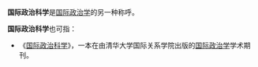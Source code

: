 '''国际政治科学'''是[[国际政治学|国际政治学]]的另一种称呼。
 
'''国际政治科学'''也可指：
 
*《[[国际政治科学_(期刊)|国际政治科学]]》，一本在由清华大学国际关系学院出版的[[国际政治学|国际政治学]]学术期刊。

{{disambig|cat=六字消歧義}}